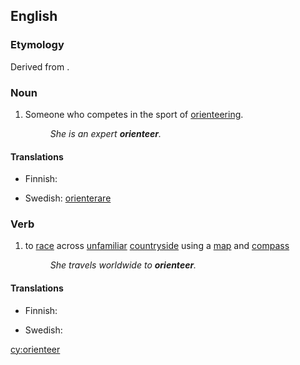 ==English==

===Etymology===
Derived from {{etyl|sv|en}} {{term|orientera|lang=sv}}.

===Noun===
{{en-noun}}

# {{context|sports|lang=en}} Someone who competes in the sport of [[orienteering]].
#: ''She is an expert '''orienteer'''.''

====Translations====
{{trans-top|someone who competes in the sport of orienteering}}
* Finnish: {{t-|fi|suunnistaja}}
{{trans-mid}}
* Swedish: [[orienterare]]
{{trans-bottom}}

===Verb===
{{en-verb}}

# {{context|sports|lang=en}} to [[race]] across [[unfamiliar]] [[countryside]] using a [[map]] and [[compass]]
#: ''She travels worldwide to '''orienteer'''.''

====Translations====
{{trans-top|to race across unfamiliar countryside using a map and compass}}
* Finnish: {{t-|fi|suunnistaa}}
{{trans-mid}}
* Swedish: {{t-|sv|orientera}}
{{trans-bottom}}

[[cy:orienteer]]